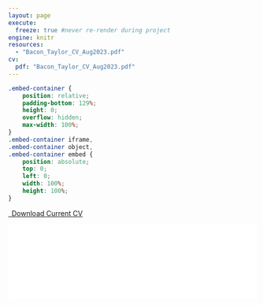```yaml
---
layout: page
execute: 
  freeze: true #never re-render during project
engine: knitr
resources:
  - "Bacon_Taylor_CV_Aug2023.pdf"
cv:
  pdf: "Bacon_Taylor_CV_Aug2023.pdf"
---
```


```css
.embed-container {
    position: relative;
    padding-bottom: 129%;
    height: 0;
    overflow: hidden;
    max-width: 100%;
}
.embed-container iframe,
.embed-container object,
.embed-container embed {
    position: absolute;
    top: 0;
    left: 0;
    width: 100%;
    height: 100%;
}
```

```{=html}
<p class="text-center">
    <a class="btn btn-primary btn-lg cv-download" href="`r rmarkdown::metadata$cv$pdf`" target="_blank">
        <i class="fa-solid fa-file-arrow-down"></i>&ensp;Download Current CV
    </a>
</p>

<div class="embed-container">
    <iframe src="`r rmarkdown::metadata$cv$pdf`#toolbar=0" style="border: 0.5px; width: 100%;"></iframe>
</div>
```
